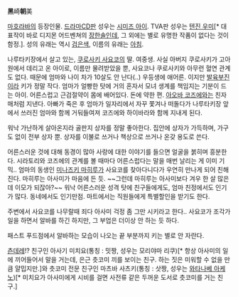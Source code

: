 '''黑'''崎'''朝'''美

[[마호라바]]의 등장인물. [[드라마CD]]판 성우는 [[시미즈 아이]]. TVA판 성우는 [[텐진 우미]][* 대표작이 바로 디지몬 어드벤쳐의 [[장한솔]]인데, 그 외에는 별로 유명한 작품이 없다는 것이 함정.]. 성의 유래는 역시 [[검은색]], 이름의 유래는 [[아침]].

나루타키장에서 살고 있는, [[쿠로사키 사요코]]의 딸. 여중생. 사실 아버지 쿠로사키가 고아원에서 데리고 온 아이로, 이름만 물려받았을 뿐, 사요코나 쿠로사키와 아무런 혈연 관계도 없다. 때문에 엄마와 나이 차가 10살도 안 난다(..) 
우등생에 애어른. 이지만 [[발육부진]]이라 키가 정말 작다. 엄마가 얼빵한 탓에 거의 혼자서 모녀 생계를 책임지는 기분이 드는 아이. 어른스럽고 근검절약이 몸에 배어있다. 돈에 약한 편. [[아오바 코즈에]]와는 친자매처럼 지낸다.
아빠가 죽은 후 엄마가 일자리에서 자꾸 쫓겨나 떠돌다가 나루타키장 앞에서 쓰러진 엄마와 함께 거둬들여져 코즈에와 하이바라와 함께 지내게 된다.

워낙 가난하게 살아온지라 골판지 상자를 정말 좋아한다. 집안에 상자가 가득하며, 가구도 없이 전부 상자 뿐. 상자를 이불로 쓰거나 책상으로 쓰거나 온갖 용도로 쓴다. 

어른스러운 것에 대해 동경이 많아 사랑에 대한 이야기를 들으면 얼굴을 붉히며 흥분한다. 시라토리와 코즈에의 관계를 볼 때마다 어른스럽다는 말을 매번 날리는 게 이미 기믹..
엄마의 동생인 [[미나즈키 마히루]]가 사요코를 찾아다니다가 우연히 만나게 되어 친해진다. 마히루는 아사미가 마음에 든 듯. ~~그런데 마히루는 아사미보다 겨우 한 살 많은데 이모가 되잖아?~~
워낙 어른스러운 성격 탓에 친구들에게도, 엄마 친정에서도 인기가 많다. 동네에서도 인기만점. 마트에서는 직원들에게 특별할인을 받기도 한다.

주변에서 사요코를 나무랄때 죄다 아사미 걱정 좀 그만 시키라고 한다.. 
사요코가 조각가 일을 하면서 알바를 하긴 하지만, 그 부업은 더이상 안 하는 듯 하다.

패스트 푸드점에서 알바하는 모습이 나오는 끝 부분까지 키는 별로 안 자란다.

[[츤데레]]!? 친구인 아사기 미치요(통칭 : 밋짱, 성우는 모리야마 리쿠)[* 항상 아사미의 일에 끼어들어서 말을 거는데, 은근 츳코미 끼를 보이는 친구. 하는 짓은 미워할 수 없을 만큼 얄밉지만.]와 츳코미 전문 친구인 마츠바 사츠키(통칭 : 삿짱, 성우는 [[와타나베 아케노]])[* 미치요가 아사미에게 시비를 걸면 사전류 같은 두꺼운 도서로 츳코미를 거는 친구.] 
